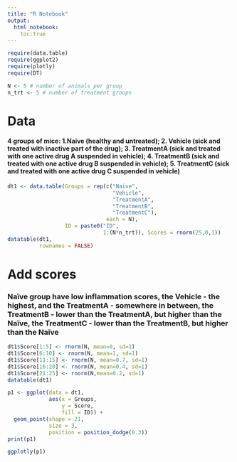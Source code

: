 ```yaml
---
title: "R Notebook"
output: 
  html_notebook:
    toc:true
---
```


```r
require(data.table)
require(ggplot2)
require(plotly)
require(DT)

N <- 5 # number of animals per group
n_trt <- 5 # number of treatment groups
```

# Data
#### 4 groups of mice: 1.Naive (healthy and untreated); 2. Vehicle (sick and treated with inactive part of the drug);  3. TreatmentA (sick and treated with one active drug A suspended in vehicle); 4. TreatmentB (sick and treated with one active drug B suspended in vehicle); 5. TreatmentC (sick and treated with one active drug C suspended in vehicle)
```r
dt1 <- data.table(Groups = rep(c("Naive",
                                 "Vehicle",
                                 "TreatmentA",
                                 "TreatmentB",
                                 "TreatmentC"),
                               each = N),
                  ID = paste0("ID",
                              1:(N*n_trt)), Scores = rnorm(25,0,1))
datatable(dt1,
          rownames = FALSE)
```

# Add scores
### Naïve group have low inflammation scores, the Vehicle  - the highest, and the TreatmentA  - somewhere in between, the TreatmentB - lower than the TreatmentA, but higher than the Naïve, the TreatmentC - lower than the TreatmentB, but higher than the Naïve
```r
dt1$Score[1:5] <- rnorm(N, mean=0, sd=1)
dt1$Score[6:10] <- rnorm(N, mean=1, sd=1)
dt1$Score[11:15] <- rnorm(N, mean=0.7, sd=1)
dt1$Score[16:20] <- rnorm(N, mean=0.4, sd=1)
dt1$Score[21:25] <- rnorm(N,mean=0.2, sd=1)
datatable(dt1)
```

```r
p1 <- ggplot(data = dt1,
             aes(x = Groups,
                 y = Score,
                 fill = ID)) +
  geom_point(shape = 21,
             size = 3,
             position = position_dodge(0.3))
print(p1)

ggplotly(p1)
```

